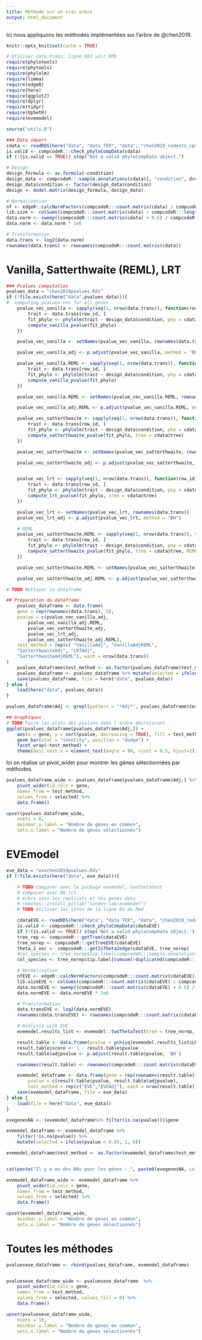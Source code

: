 ```yaml
---
title: Méthode sur un vrai arbre
output: html_document
---
```


Ici nous appliquons les méthodes implémentées sur l'arbre de @chen2019.

```r
knitr::opts_knit$set(cache = TRUE)
```

```r
# Utiliser data.trans, ligne 883 voir RMD
require(phylotools)
require(phytools)
require(phylolm)
require(limma)
require(edgeR)
require(here)
require(ggplot2)
require(dplyr)
require(tidyr)
require(UpSetR)
require(evemodel)

source("utils.R")
```

```r
### Data import
cdata <- readRDS(here("data", "data_TER", "data", "chen2019_rodents_cpd.rds"))
is.valid <- compcodeR:::check_phyloCompData(cdata)
if (!(is.valid == TRUE)) stop("Not a valid phyloCompData object.")

# Design
design_formula <- as.formula(~condition)
design_data <- compcodeR:::sample.annotations(cdata)[, "condition", drop = FALSE]
design_data$condition <- factor(design_data$condition)
design <- model.matrix(design_formula, design_data)

# Normalisation
nf <- edgeR::calcNormFactors(compcodeR:::count.matrix(cdata) / compcodeR:::length.matrix(cdata), method = "TMM")
lib.size <- colSums(compcodeR:::count.matrix(cdata) / compcodeR:::length.matrix(cdata)) * nf
data.norm <- sweep((compcodeR:::count.matrix(cdata) + 0.5) / compcodeR:::length.matrix(cdata), 2, lib.size + 1, "/")
data.norm <- data.norm * 1e6

# Transformation
data.trans <- log2(data.norm)
rownames(data.trans) <- rownames(compcodeR:::count.matrix(cdata))
```
# Vanilla, Satterthwaite (REML), LRT
```r
### Pvalues computation
pvalues_data = "chen2019pvalues.Rds"
if (!file.exists(here("data",pvalues_data))){
#  computing pvalues vec for all genes
    pvalue_vec_vanilla <- sapply(seq(1, nrow(data.trans)), function(row_id) {
        trait <- data.trans[row_id, ]
        fit_phylo <- phylolm(trait ~ design_data$condition, phy = cdata@tree, measurement_error = TRUE)
        compute_vanilla_pvalue(fit_phylo)
    })

    pvalue_vec_vanilla <- setNames(pvalue_vec_vanilla, rownames(data.trans))

    pvalue_vec_vanilla_adj <- p.adjust(pvalue_vec_vanilla, method = "BH")

    pvalue_vec_vanilla.REML <- sapply(seq(1, nrow(data.trans)), function(row_id) {
        trait <- data.trans[row_id, ]
        fit_phylo <- phylolm(trait ~ design_data$condition, phy = cdata@tree, REML = TRUE, measurement_error = TRUE)
        compute_vanilla_pvalue(fit_phylo)
    })

    pvalue_vec_vanilla.REML <- setNames(pvalue_vec_vanilla.REML, rownames(data.trans))

    pvalue_vec_vanilla_adj.REML <- p.adjust(pvalue_vec_vanilla.REML, method = "BH")

    pvalue_vec_satterthwaite <- sapply(seq(1, nrow(data.trans)), function(row_id) {
        trait <- data.trans[row_id, ]
        fit_phylo <- phylolm(trait ~ design_data$condition, phy = cdata@tree, measurement_error = TRUE)
        compute_satterthwaite_pvalue(fit_phylo, tree = cdata@tree)
    })

    pvalue_vec_satterthwaite <- setNames(pvalue_vec_satterthwaite, rownames(data.trans))

    pvalue_vec_satterthwaite_adj <- p.adjust(pvalue_vec_satterthwaite, method = "BH")


    pvalue_vec_lrt <- sapply(seq(1, nrow(data.trans)), function(row_id) {
        trait <- data.trans[row_id, ]
        fit_phylo <- phylolm(trait ~ design_data$condition, phy = cdata@tree, measurement_error = TRUE)
        compute_lrt_pvalue(fit_phylo, tree = cdata@tree)
    })

    pvalue_vec_lrt <- setNames(pvalue_vec_lrt, rownames(data.trans))
    pvalue_vec_lrt_adj <- p.adjust(pvalue_vec_lrt, method = "BH")

    # REML
    pvalue_vec_satterthwaite.REML <- sapply(seq(1, nrow(data.trans)), function(row_id) {
        trait <- data.trans[row_id, ]
        fit_phylo <- phylolm(trait ~ design_data$condition, phy = cdata@tree, REML = TRUE, measurement_error = TRUE)
        compute_satterthwaite_pvalue(fit_phylo, tree = cdata@tree, REML = TRUE)
    })

    pvalue_vec_satterthwaite.REML <- setNames(pvalue_vec_satterthwaite.REML, rownames(data.trans))

    pvalue_vec_satterthwaite_adj.REML <- p.adjust(pvalue_vec_satterthwaite.REML, method = "BH")

# TODO Nettoyer le dataframe

## Préparation du dataframe
    pvalues_dataframe <- data.frame(
    gene = rep(rownames(data.trans), 5),
    pvalue = c(pvalue_vec_vanilla_adj,
        pvalue_vec_vanilla_adj.REML,
        pvalue_vec_satterthwaite_adj, 
        pvalue_vec_lrt_adj, 
        pvalue_vec_satterthwaite_adj.REML),
    test_method = rep(c( "VanillaAdj", "VanillaAdjREML",
    "SatterthwaiteAdj", "LRTAdj",
    "SatterthwaiteAdjREML"), each = nrow(data.trans))
)
    pvalues_dataframe$test_method <- as.factor(pvalues_dataframe$test_method)
    pvalues_dataframe <- pvalues_dataframe %>% mutate(selected = ifelse(pvalue < 0.05, 1, 0))
    save(pvalues_dataframe, file = here("data", pvalues_data))
} else {
    load(here("data", pvalues_data))
}

pvalues_dataframe$Adj <- grepl(pattern = "*Adj*", pvalues_dataframe$test_method)
```

```r
## Graphiques
# TODO Faire les plots des pvalues dans l'ordre décroissant
ggplot(pvalues_dataframe[pvalues_dataframe$Adj,]) +
    aes(x = gene, y = sort(pvalue, decreasing = TRUE), fill = test_method) +
    geom_bar(stat = "identity", position = "dodge") +
    facet_wrap(~test_method) +
    theme(axis.text.x = element_text(angle = 90, vjust = 0.5, hjust=1))
```

Ici on réalise un pivot_wider pour montrer les gènes sélectionnées par méthodes.

```r
pvalues_dataframe_wide <- pvalues_dataframe[pvalues_dataframe$Adj,] %>% 
    pivot_wider(id_cols = gene, 
    names_from = test_method, 
    values_from = selected) %>%
    data.frame()
```

```r
upset(pvalues_dataframe_wide, 
    nsets = 8,
    mainbar.y.label = "Nombre de gènes en commun",
    sets.x.label = "Nombre de gènes sélectionnés")
```

# EVEmodel

```r
eve_data = "evechen2019pvalues.Rds"
if (!file.exists(here("data", eve_data))){

    # TODO comparer avec le package evemodel, twothetatest
    # Comparer avec OU lrt
    # Arbre sans les replicats et les genes data
    # remotes::install_gitlab("sandve-lab/evemodel")
    # TODO Utiliser les infos de la ligne 83 du Rmd

    cdataEVE <- readRDS(here("data", "data_TER", "data", "chen2019_rodents_cpd.rds"))
    is.valid <- compcodeR:::check_phyloCompData(cdataEVE)
    if (!(is.valid == TRUE)) stop('Not a valid phyloCompData object.')
    tree_rep <- compcodeR:::getTree(cdataEVE)
    tree_norep <- compcodeR:::getTreeEVE(cdataEVE)
    theta_2_vec <- compcodeR:::getIsTheta2edge(cdataEVE, tree_norep)
    #col_species <- tree_norep$tip.label[compcodeR:::sample.annotations(cdataEVE)$id.species]
    col_species <- tree_norep$tip.label[cumsum(!duplicated(compcodeR:::sample.annotations(cdataEVE)$id.species))]

    # Normalisation
    nfEVE <- edgeR::calcNormFactors(compcodeR:::count.matrix(cdataEVE) / compcodeR:::length.matrix(cdataEVE), method = 'TMM')
    lib.sizeEVE <- colSums(compcodeR:::count.matrix(cdataEVE) / compcodeR:::length.matrix(cdataEVE)) * nfEVE
    data.normEVE <- sweep((compcodeR:::count.matrix(cdataEVE) + 0.5) / compcodeR:::length.matrix(cdataEVE), 2, lib.sizeEVE + 1, '/')
    data.normEVE <- data.normEVE * 1e6

    # Transformation
    data.transEVE <- log2(data.normEVE)
    rownames(data.transEVE) <- rownames(compcodeR:::count.matrix(cdataEVE))

    # Analysis with EVE
    evemodel.results_list <- evemodel::twoThetaTest(tree = tree_norep, gene.data = data.transEVE, isTheta2edge = theta_2_vec, colSpecies = col_species, upperBound  =  c(theta = Inf, sigma2 = Inf, alpha = log(2)/0.001/1))

    result.table <- data.frame(pvalue = pchisq(evemodel.results_list$LRT, df = 1, lower.tail = FALSE), logFC = compcodeR:::getlogFCEVE(evemodel.results_list$twoThetaRes, theta_2_vec, tree_norep))
    result.table$score <- 1 - result.table$pvalue
    result.table$adjpvalue <- p.adjust(result.table$pvalue, 'BH')

    rownames(result.table) <- rownames(compcodeR:::count.matrix(cdataEVE))

    evemodel_dataframe <- data.frame(gene = rep(rownames(result.table), 2), 
        pvalue = c(result.table$pvalue, result.table$adjpvalue),
        test_method = rep(c("EVE","EVEAdj"), each = nrow(result.table)))
    save(evemodel_dataframe, file = eve_data)
} else {
    load(file = here("data", eve_data))
}

evegenesNA <- (evemodel_dataframe%>% filter(is.na(pvalue)))$gene

evemodel_dataframe <- evemodel_dataframe %>% 
    filter(!is.na(pvalue)) %>% 
    mutate(selected = ifelse(pvalue < 0.05, 1, 0))

evemodel_dataframe$test_method <- as.factor(evemodel_dataframe$test_method)


cat(paste("Il y a eu des NAs pour les gènes : ", paste0(evegenesNA, collapse = ";")))
```

```r
evemodel_dataframe_wide <- evemodel_dataframe %>% 
    pivot_wider(id_cols = gene, 
    names_from = test_method, 
    values_from = selected) %>%
    data.frame()

upset(evemodel_dataframe_wide, 
    mainbar.y.label = "Nombre de gènes en commun",
    sets.x.label = "Nombre de gènes sélectionnés")
```

# Toutes les méthodes

```r
pvalueseve_dataframe <- rbind(pvalues_dataframe, evemodel_dataframe)


pvalueseve_dataframe_wide <- pvalueseve_dataframe  %>% 
    pivot_wider(id_cols = gene,
    names_from = test_method, 
    values_from = selected, values_fill = 0) %>%
    data.frame()

upset(pvalueseve_dataframe_wide, 
    nsets = 10,
    mainbar.y.label = "Nombre de gènes en commun",
    sets.x.label = "Nombre de gènes sélectionnés")
```